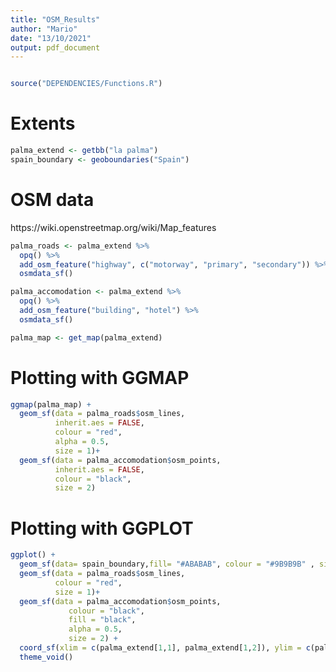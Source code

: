```yaml
---
title: "OSM_Results"
author: "Mario"
date: "13/10/2021"
output: pdf_document
---
```


```r

```


```r
source("DEPENDENCIES/Functions.R")
```

# Extents
```r
palma_extend <- getbb("la palma")
spain_boundary <- geoboundaries("Spain")
```
# OSM data

https://wiki.openstreetmap.org/wiki/Map_features

```r
palma_roads <- palma_extend %>%
  opq() %>%
  add_osm_feature("highway", c("motorway", "primary", "secondary")) %>% # https://wiki.openstreetmap.org/wiki/Map_features
  osmdata_sf()

palma_accomodation <- palma_extend %>%
  opq() %>%
  add_osm_feature("building", "hotel") %>%
  osmdata_sf()

palma_map <- get_map(palma_extend)
```

# Plotting with GGMAP
```r

ggmap(palma_map) +
  geom_sf(data = palma_roads$osm_lines,
          inherit.aes = FALSE,
          colour = "red",
          alpha = 0.5,
          size = 1)+
  geom_sf(data = palma_accomodation$osm_points,
          inherit.aes = FALSE,
          colour = "black",
          size = 2)
```

# Plotting with GGPLOT
```r



ggplot() + 
  geom_sf(data= spain_boundary,fill= "#ABABAB", colour = "#9B9B9B" , size=0.1 ) +
  geom_sf(data = palma_roads$osm_lines,
          colour = "red",
          size = 1)+
  geom_sf(data = palma_accomodation$osm_points,
             colour = "black",
             fill = "black",
             alpha = 0.5,
             size = 2) +
  coord_sf(xlim = c(palma_extend[1,1], palma_extend[1,2]), ylim = c(palma_extend[2,1],palma_extend[2,2]), expand = FALSE)+
  theme_void()
```
